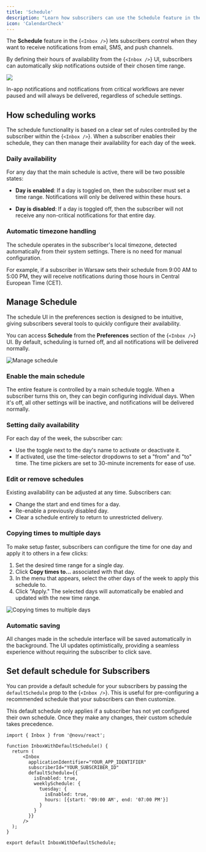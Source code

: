 ```yaml
---
title: 'Schedule'
description: "Learn how subscribers can use the Schedule feature in the Inbox component to control when they receive notifications from email, SMS and push channels."
icon: 'CalendarCheck'
---
```


The **Schedule** feature in the <Method href="/platform/inbox/overview">{`<Inbox />`}</Method> lets subscribers control when they want to receive notifications from email, SMS, and push channels.

By defining their hours of availability from the <Method href="/platform/inbox/overview">{`<Inbox />`}</Method> UI, subscribers can automatically skip notifications outside of their chosen time range.

![](/images/inbox/schedule.png)

<Callout>In-app notifications and notifications from critical workflows are never paused and will always be delivered, regardless of schedule settings.</Callout>

## How scheduling works

The schedule functionality is based on a clear set of rules controlled by the subscriber within the <Method href="/platform/inbox/overview">{`<Inbox />`}</Method>. When a subscriber enables their schedule, they can then manage their availability for each day of the week.

### Daily availability
For any day that the main schedule is active, there will be two possible states:

- **Day is enabled**: If a day is toggled on, then the subscriber must set a time range. Notifications will only be delivered within these hours.

- **Day is disabled**: If a day is toggled off, then the subscriber will not receive any non-critical notifications for that entire day.

### Automatic timezone handling

The schedule operates in the subscriber's local timezone, detected automatically from their system settings. There is no need for manual configuration.

For example, if a subscriber in Warsaw sets their schedule from 9:00 AM to 5:00 PM, they will receive notifications during those hours in Central European Time (CET).

## Manage Schedule

The schedule UI in the preferences section is designed to be intuitive, giving subscribers several tools to quickly configure their availability.

You can access **Schedule** from the **Preferences** section of the <Method href="/platform/inbox/overview">{`<Inbox />`}</Method> UI. By default, scheduling is turned off, and all notifications will be delivered normally.

![Manage schedule](/images/inbox/inbox-schedule.png)

### Enable the main schedule

The entire feature is controlled by a main schedule toggle. When a subscriber turns this on, they can begin configuring individual days. When it's off, all other settings will be inactive, and notifications will be delivered normally.

### Setting daily availability

For each day of the week, the subscriber can:

- Use the toggle next to the day's name to activate or deactivate it.
- If activated, use the time-selector dropdowns to set a "from" and "to" time. The time pickers are set to 30-minute increments for ease of use.

### Edit or remove schedules

Existing availability can be adjusted at any time. Subscribers can:
- Change the start and end times for a day.
- Re-enable a previously disabled day.
- Clear a schedule entirely to return to unrestricted delivery.

### Copying times to multiple days

To make setup faster, subscribers can configure the time for one day and apply it to others in a few clicks:

1. Set the desired time range for a single day.
2. Click **Copy times to...** associated with that day.
3. In the menu that appears, select the other days of the week to apply this schedule to.
4. Click "Apply." The selected days will automatically be enabled and updated with the new time range.

![Copying times to multiple days](/images/inbox/schedule.gif)

### Automatic saving

All changes made in the schedule interface will be saved automatically in the background. The UI updates optimistically, providing a seamless experience without requiring the subscriber to click save.

## Set default schedule for Subscribers

You can provide a default schedule for your subscribers by passing the `defaultSchedule` prop to the <Method href="/platform/inbox/overview">{`<Inbox />`}</Method>. This is useful for pre-configuring a recommended schedule that your subscribers can then customize.

This default schedule only applies if a subscriber has not yet configured their own schedule. Once they make any changes, their custom schedule takes precedence.

```tsx
import { Inbox } from '@novu/react';

function InboxWithDefaultSchedule() {
  return (
      <Inbox
        applicationIdentifier="YOUR_APP_IDENTIFIER"
        subscriberId="YOUR_SUBSCRIBER_ID"
        defaultSchedule={{
          isEnabled: true,
          weeklySchedule: {
            tuesday: {
              isEnabled: true,
              hours: [{start: '09:00 AM', end: '07:00 PM'}]
            }
          }
        }}
      />
  );
}

export default InboxWithDefaultSchedule;
```
